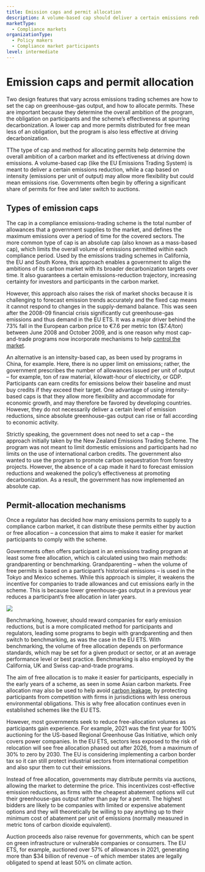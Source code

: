 ```yaml
---
title: Emission caps and permit allocation
description: A volume-based cap should deliver a certain emissions reduction, while a cap based on intensity may allow more flexibility but could mean emissions rise. Governments often begin by offering a significant share of permits for free and later switch to auctions.
marketType:
  - Compliance markets
organizationType:
  - Policy makers
  - Compliance market participants
level: intermediate
---
```


# Emission caps and permit allocation

Two design features that vary across emissions trading schemes are how to set the cap on greenhouse-gas output, and how to allocate permits. These are important because they determine the overall ambition of the program, the obligation on participants and the scheme’s effectiveness at spurring decarbonization. A lower cap and more permits distributed for free mean less of an obligation, but the program is also less effective at driving decarbonization.

<KeyMessage>
  TThe type of cap and method for allocating permits help determine the overall
  ambition of a carbon market and its effectiveness at driving down emissions. A
  volume-based cap (like the EU Emissions Trading System) is meant to deliver a
  certain emissions reduction, while a cap based on intensity (emissions per
  unit of output) may allow more flexibility but could mean emissions rise.
  Governments often begin by offering a significant share of permits for free
  and later switch to auctions.
</KeyMessage>

## Types of emission caps

The cap in a compliance emissions-trading scheme is the total number of allowances that a government supplies to the market, and defines the maximum emissions over a period of time for the covered sectors. The more common type of cap is an absolute cap (also known as a mass-based cap), which limits the overall volume of emissions permitted within each compliance period. Used by the emissions trading schemes in California, the EU and South Korea, this approach enables a government to align the ambitions of its carbon market with its broader decarbonization targets over time. It also guarantees a certain emissions-reduction trajectory, increasing certainty for investors and participants in the carbon market.

However, this approach also raises the risk of market shocks because it is challenging to forecast emission trends accurately and the fixed cap means it cannot respond to changes in the supply-demand balance. This was seen after the 2008-09 financial crisis significantly cut greenhouse-gas emissions and thus demand in the EU ETS. It was a major driver behind the 73% fall in the European carbon price to €7.6 per metric ton ($7.4/ton) between June 2008 and October 2009, and is one reason why most cap-and-trade programs now incorporate mechanisms to help [control the market](/factsheets/market-stability-mechanisms).

An alternative is an intensity-based cap, as been used by programs in China, for example. Here, there is no upper limit on emissions; rather, the government prescribes the number of allowances issued per unit of output – for example, ton of raw material, kilowatt-hour of electricity, or GDP. Participants can earn credits for emissions below their baseline and must buy credits if they exceed their target. One advantage of using intensity-based caps is that they allow more flexibility and accommodate for economic growth, and may therefore be favored by developing countries. However, they do not necessarily deliver a certain level of emission reductions, since absolute greenhouse-gas output can rise or fall according to economic activity.

Strictly speaking, the government does not need to set a cap – the approach initially taken by the New Zealand Emissions Trading Scheme. The program was not meant to limit domestic emissions and participants had no limits on the use of international carbon credits. The government also wanted to use the program to promote carbon sequestration from forestry projects. However, the absence of a cap made it hard to forecast emission reductions and weakened the policy’s effectiveness at promoting decarbonization. As a result, the government has now implemented an absolute cap.

## Permit-allocation mechanisms

Once a regulator has decided how many emissions permits to supply to a compliance carbon market, it can distribute these permits either by auction or free allocation – a concession that aims to make it easier for market participants to comply with the scheme.

Governments often offers participant in an emissions trading program at least some free allocation, which is calculated using two main methods: grandparenting or benchmarking. Grandparenting – when the volume of free permits is based on a participant’s historical emissions – is used in the Tokyo and Mexico schemes. While this approach is simpler, it weakens the incentive for companies to trade allowances and cut emissions early in the scheme. This is because lower greenhouse-gas output in a previous year reduces a participant’s free allocation in later years.

<Image src="permit-allocation-1.png" ratio={0} />

Benchmarking, however, should reward companies for early emission reductions, but is a more complicated method for participants and regulators, leading some programs to begin with grandparenting and then switch to benchmarking, as was the case in the EU ETS. With benchmarking, the volume of free allocation depends on performance standards, which may be set for a given product or sector, or at an average performance level or best practice. Benchmarking is also employed by the California, UK and Swiss cap-and-trade programs.

The aim of free allocation is to make it easier for participants, especially in the early years of a scheme, as seen in some Asian carbon markets. Free allocation may also be used to help avoid [carbon leakage](/factsheets/carbon-leakage), by protecting participants from competition with firms in jurisdictions with less onerous environmental obligations. This is why free allocation continues even in established schemes like the EU ETS.

However, most governments seek to reduce free-allocation volumes as participants gain experience. For example, 2021 was the first year for 100% auctioning for the US-based Regional Greenhouse Gas Initiative, which only covers power companies. In the EU ETS, sectors less exposed to the risk of relocation will see free allocation phased out after 2026, from a maximum of 30% to zero by 2030. The EU is considering implementing a carbon border tax so it can still protect industrial sectors from international competition and also spur them to cut their emissions.

Instead of free allocation, governments may distribute permits via auctions, allowing the market to determine the price. This incentivizes cost-effective emission reductions, as firms with the cheapest abatement options will cut their greenhouse-gas output rather than pay for a permit. The highest bidders are likely to be companies with limited or expensive abatement options and they will theoretically be willing to pay anything up to their minimum cost of abatement per unit of emissions (normally measured in metric tons of carbon dioxide equivalent).

Auction proceeds also raise revenue for governments, which can be spent on green infrastructure or vulnerable companies or consumers. The EU ETS, for example, auctioned over 57% of allowances in 2021, generating more than $34 billion of revenue – of which member states are legally obligated to spend at least 50% on climate action.
